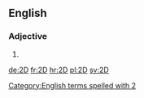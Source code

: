 ==English==

===Adjective===
{{en-adj|-}}

# {{abbreviation of|[[two]][[-dimensional]]}}

[[Category:English terms spelled with 2]]

[[de:2D]]
[[fr:2D]]
[[hr:2D]]
[[pl:2D]]
[[sv:2D]]